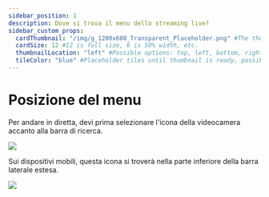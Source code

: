 ---
sidebar_position: 1
description: Dove si trova il menu dello streaming live?
sidebar_custom_props:
  cardThumbnail: "/img/g_1200x600_Transparent_Placeholder.png" #The thumbnail on the category card.
  cardSize: 12 #12 is full size, 6 is 50% width, etc.
  thumbnailLocation: "left" #Possible options: top, left, bottom, right, none
  tileColor: "blue" #Placeholder tiles until thumbnail is ready, possible options: blue, cream, darkpurple, lightpurple, mauve, orange, pink, none
---

# Posizione del menu

Per andare in diretta, devi prima selezionare l'icona della videocamera accanto alla barra di ricerca.

![](/img/es/image_51.png)

Sui dispositivi mobili, questa icona si troverà nella parte inferiore della barra laterale estesa.

![](/img/es/image_52.png)